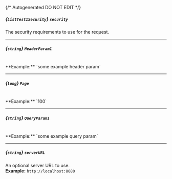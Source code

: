 {/* Autogenerated DO NOT EDIT  */}

##### *{`ListTest1Security`}* `security`
The security requirements to use for the request.
<Collapsible>
    <ListTest1Security/>
</Collapsible>

---
##### *{`string`}* `HeaderParam1`
<br/>
**Example:** `some example header param`

---
##### *{`long`}* `Page`
<br/>
**Example:** `100`

---
##### *{`string`}* `QueryParam1`
<br/>
**Example:** `some example query param`

---
##### *{`string`}* `serverURL`
An optional server URL to use.
<br/>
**Example:** `http://localhost:8080`


